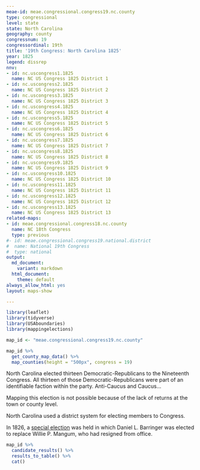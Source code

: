 ```yaml
---
meae-id: meae.congressional.congress19.nc.county
type: congressional
level: state
state: North Carolina
geography: county
congressnum: 19
congressordinal: 19th
title: '19th Congress: North Carolina 1825'
year: 1825
legend: dissrep
nnv:
- id: nc.uscongress1.1825
  name: NC US Congress 1825 District 1
- id: nc.uscongress2.1825
  name: NC US Congress 1825 District 2
- id: nc.uscongress3.1825
  name: NC US Congress 1825 District 3
- id: nc.uscongress4.1825
  name: NC US Congress 1825 District 4
- id: nc.uscongress5.1825
  name: NC US Congress 1825 District 5
- id: nc.uscongress6.1825
  name: NC US Congress 1825 District 6
- id: nc.uscongress7.1825
  name: NC US Congress 1825 District 7
- id: nc.uscongress8.1825
  name: NC US Congress 1825 District 8
- id: nc.uscongress9.1825
  name: NC US Congress 1825 District 9
- id: nc.uscongress10.1825
  name: NC US Congress 1825 District 10
- id: nc.uscongress11.1825
  name: NC US Congress 1825 District 11
- id: nc.uscongress12.1825
  name: NC US Congress 1825 District 12
- id: nc.uscongress13.1825
  name: NC US Congress 1825 District 13
related-maps:
- id: meae.congressional.congress18.nc.county
  name: NC 18th Congress
  type: previous
#- id: meae.congressional.congress19.national.district
#  name: National 19th Congress
#  type: national
output:
  md_document:
    variant: markdown
  html_document:
    theme: default
always_allow_html: yes
layout: maps-show

---
```


```r
library(leaflet)
library(tidyverse)
library(USAboundaries)
library(mappingelections)

map_id <- "meae.congressional.congress19.nc.county"
```

<div class="map">

```r
map_id %>%
  get_county_map_data() %>%
  map_counties(height = "500px", congress = 19)
```

</div>

North Carolina elected thirteen Democratic-Republicans to the Nineteenth Congress. All thirteen of those Democratic-Republicans were part of an identifiable faction within the party. Anti-Caucus and Caucus...

Mapping this election is not possible because of the lack of returns at the town or county level.

North Carolina used a district system for electing members to Congress. 

In 1826, a [special election](https://elections.lib.tufts.edu/catalog/tufts:nc.uscongress8.special.1826) was held in which Daniel L. Barringer was elected to replace Willie P. Mangum, who had resigned from office. 

<div class="results-table">

```r
map_id %>%
  candidate_results() %>%
  results_to_table() %>%
  cat()
```

</div>
